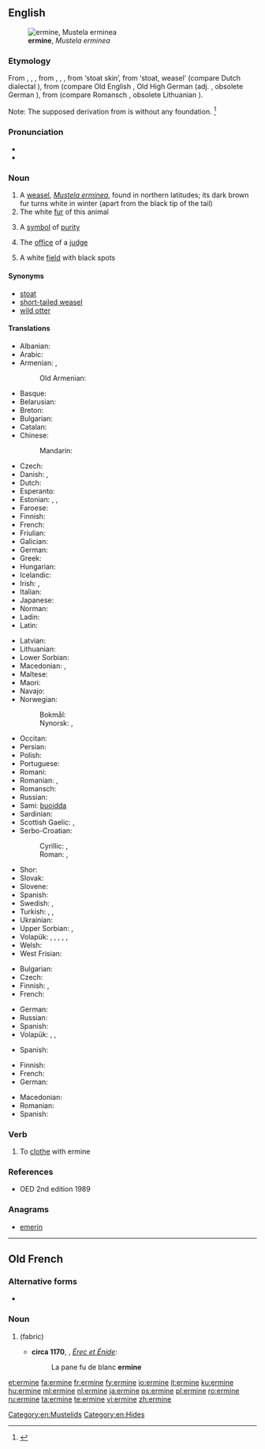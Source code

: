 ==English==
[[File:Veasel.jpg|thumb|right|'''ermine''', ''Mustela erminea'']]

===Etymology===
From {{etyl|enm|en}} {{term|ermine|lang=enm}}, {{term|ermin|lang=enm}}, {{term|ermyn|lang=enm}}, from {{etyl|fro|en}} {{term|ermin|lang=fro}}, {{term|ermine|lang=fro}}, {{term|hermine|lang=fro}}, from {{etyl|odt|-}} {{m|odt|*harmino}} ‘stoat skin’, from {{m|odt|*harmo}} ‘stoat, weasel’ (compare Dutch dialectal {{term|herm|lang=nl}}), from {{etyl|gem-pro|en}} {{m|gem-pro|*harmô}} (compare Old English {{term|hearma|lang=ang}}, Old High German {{term|harmo|lang=goh}} (adj. {{term|harmin|lang=goh}}, obsolete German {{term|Harm|lang=de}}), from {{etyl|ine-pro|en}} {{m|ine-pro|*ḱormō}} (compare Romansch {{term|carmun|lang=rm}}, obsolete Lithuanian {{m|lt|šarmuõ}}).

Note: The supposed derivation from {{etyl|ML.|-}} {{m|la|mūs}} {{term|Armenius|lang=la||Armenian mouse}} is without any foundation. <ref>{{R:Century 1911}}</ref>

===Pronunciation===
* {{IPA|/ˈɜːmɪn/|lang=en}}
* {{rhymes|ɜː(r)mɪn|lang=en}}

===Noun===
{{wikipedia}}
{{en-noun|ermine|ermines}}

# A [[weasel]], ''[[Mustela erminea]]'', found in northern latitudes; its dark brown fur turns white in winter (apart from the black tip of the tail)
# The white [[fur]] of this animal
# {{context|poetic|lang=en}} A [[symbol]] of [[purity]]
# {{context|figuratively|lang=en}} The [[office]] of a [[judge]]
# {{context|tincture|lang=en}} A white [[field]] with black spots

====Synonyms====
* [[stoat]] {{qualifier|British}}
* [[short-tailed weasel]]
* [[wild otter]]

====Translations====
{{trans-top|Mustela erminea}}
* Albanian: {{t|sq|ermelina}}
* Arabic: {{t|ar|قَاقِم|m}}
* Armenian: {{t+|hy|կնգում}}, {{t|hy|սպիտակ աքիս}}
*: Old Armenian: {{t|xcl|ախազ}}
* Basque: {{t|eu|erbinude zuri}}
* Belarusian: {{t|be|гарнастай|m|tr=harnastáj|sc=Cyrl}}
* Breton: {{t|br|erminig}}
* Bulgarian: {{t|bg|хермелин|m|tr=hermelin}}
* Catalan: {{t|ca|ermini}}
* Chinese:
*: Mandarin: {{t+|cmn|白鼬|tr=báiyòu|sc=Hani}}
* Czech: {{t|cs|hranostaj|m}}
* Danish: {{t+|da|hermelin|c}}, {{t+|da|lækat|c}}
* Dutch: {{t+|nl|hermelijn|m}}
* Esperanto: {{t|eo|ermeno}}
* Estonian: {{t|et|kärp}}, {{t|et|lahits}}, {{t|et|hermeliin}}
* Faroese: {{t|fo|roysikøttur}}
* Finnish: {{t+|fi|kärppä}}
* French: {{t+|fr|hermine|f}}
* Friulian: {{t|fur|armelin}}
* Galician: {{t|gl|armiño}}
* German: {{t+|de|Hermelin|n}}
* Greek: {{t+|el|ερμίνα|f}}
* Hungarian: {{t+|hu|hermelin}}
* Icelandic: {{t+|is|hreysiköttur}}
* Irish: {{t|ga|easóg|f}}, {{t|ga|cailín bán|m}}
* Italian: {{t|it|ermellino|m}}
* Japanese: {{t+|ja|おこじょ|tr=okojo|sc=Jpan}}
* Norman: {{t|nrf|b'lette|f}}
* Ladin: {{t|lld|armelin}}
* Latin: {{t|la|Mustela erminea|f}}
{{trans-mid}}
* Latvian: {{t|lv|sermulis|m}}
* Lithuanian: {{t|lt|šermuonėlis}}
* Lower Sorbian: {{t|dsb|hermelin}}
* Macedonian: {{t|mk|хермелин|m|tr=hermelín}}, {{t|mk|ермелин|m|tr=ermelín}}
* Maltese: {{t|mt|ermellin}}
* Maori: {{t|mi|toriura}}
* Navajo: {{t|nv|dlǫ́ʼiiłgaii}}
* Norwegian:
*: Bokmål: {{t+|nb|røyskatt|m}}
*: Nynorsk: {{t|nn|røyskatt|m}}, {{t|nn|røysekatt|m}}
* Occitan: {{t|oc|ermina|f}}
* Persian: {{t+|fa|قاقم|tr=qâqom|sc=fa-Arab}}
* Polish: {{t+|pl|gronostaj|m}}
* Portuguese: {{t+|pt|arminho|m}}
* Romani: {{t|rom|ermina|f}}
* Romanian: {{t|ro|hermelină|f}}, {{t+|ro|hermină|f}}
* Romansch: {{t|rm|ermelin}}
* Russian: {{t+|ru|горноста́й|m}}
* Sami: [[buoidda]]
* Sardinian: {{t|sc|ermellinu}}
* Scottish Gaelic: {{t|gd|neas|f}}, {{t|gd|neas mhòr|f}}
* Serbo-Croatian:
*: Cyrillic: {{t|sh|хермелин|m}}, {{t|sh|зердав|m}}
*: Roman: {{t+|sh|hermelin|m}}, {{t+|sh|zerdav|m}}
* Shor: {{t|cjs|ас|tr=as}}
* Slovak: {{t|sk|hranostaj|m}}
* Slovene: {{t+|sl|hermelin|m}}
* Spanish: {{t+|es|armiño|m}}
* Swedish: {{t+|sv|hermelin|c}}, {{t+|sv|lekatt|c}}
* Turkish: {{t+|tr|as}}, {{t+|tr|kakım}}, {{t+|tr|ermin}}
* Ukrainian: {{t|uk|горностай|m|tr=hornostáj}}
* Upper Sorbian: {{t|hsb|hermelin}}, {{t|hsb|hronostaj}}
* Volapük: {{qualifier|♂♀}} {{t+|vo|härmin}}, {{qualifier|♂}} {{t|vo|hihärmin}}, {{qualifier|♀}} {{t|vo|jihärmin}}, {{qualifier|♂♀ offspring, young}} {{t|vo|härminül}}, {{qualifier|♂ offspring}} {{t|vo|hihärminül}}, {{qualifier|♀ offspring}} {{t|vo|jihärminül}}
* Welsh: {{t|cy|carlwm|m}}
* West Frisian: {{t|fy|harmeling}}
{{trans-bottom}}

{{trans-top|the white fur of this animal}}
* Bulgarian: {{t|bg|хермелин|m|tr=hermelin}}
* Czech: {{t|cs|hranostaj|m}}
* Finnish: {{t|fi|kärpännahka}}, {{t|fi|hermeliini}}
* French: {{t+|fr|hermine|f}}
{{trans-mid}}
* German: {{t+|de|Hermelin|m}}
* Russian: {{t+|ru|горноста́й|m}}
* Spanish: {{t+|es|armiño}}
* Volapük: {{qualifier|untanned}} {{t|vo|härminaskin}}, {{t|vo|härminapläd}}, {{t|vo|visafot}}
{{trans-bottom}}

{{trans-top|a symbol of purity}}
* Spanish: {{t+|es|armiño}}
{{trans-mid}}
{{trans-bottom}}

{{trans-top|the office of a judge}}
{{trans-mid}}
{{trans-bottom}}

{{trans-top|(heraldry) a white field with black spots}}
* Finnish: {{t|fi|kärpännahka}}
* French: {{t+|fr|hermine|f}}
* German: {{t+|de|Hermelin|n}}
{{trans-mid}}
* Macedonian: {{t|mk|хермелин|m|tr=hermelín}}
* Romanian: {{t+|ro|herminat|m|n}}
* Spanish: {{t+|es|armiño}}
{{trans-bottom}}

===Verb===
{{en-verb|ermin}}

# To [[clothe]] with ermine

===References===
* OED 2nd edition 1989
<references/>

===Anagrams===
* [[emerin#English|emerin]]

[[Category:en:Mustelids]]
[[Category:en:Hides]]

----

==Old French==

===Alternative forms===
* {{l|fro|ermin}}

===Noun===
{{fro-noun|f}}

# {{l|en|ermine}} (fabric)
#* '''circa 1170''', {{w|Chrétien de Troyes}}, ''[[s:fr:Érec et Énide|Érec et Énide]]'':
#*: La pane fu de blanc '''ermine'''

[[et:ermine]]
[[fa:ermine]]
[[fr:ermine]]
[[fy:ermine]]
[[io:ermine]]
[[it:ermine]]
[[ku:ermine]]
[[hu:ermine]]
[[ml:ermine]]
[[nl:ermine]]
[[ja:ermine]]
[[ps:ermine]]
[[pl:ermine]]
[[ro:ermine]]
[[ru:ermine]]
[[ta:ermine]]
[[te:ermine]]
[[vi:ermine]]
[[zh:ermine]]